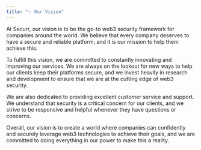 ```yaml
---
title: "✨ Our Vision"
---
```


At Securr, our vision is to be the go-to web3 security framework for companies around the world. We believe that every company deserves to have a secure and reliable platform, and it is our mission to help them achieve this.

To fulfill this vision, we are committed to constantly innovating and improving our services. We are always on the lookout for new ways to help our clients keep their platforms secure, and we invest heavily in research and development to ensure that we are at the cutting edge of web3 security.

We are also dedicated to providing excellent customer service and support. We understand that security is a critical concern for our clients, and we strive to be responsive and helpful whenever they have questions or concerns.

Overall, our vision is to create a world where companies can confidently and securely leverage web3 technologies to achieve their goals, and we are committed to doing everything in our power to make this a reality.